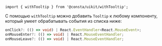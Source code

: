 ```tsx
import { withTooltip } from '@consta/uikit/withTooltip';
```

C помощью `withTooltip` можно добавить `Tooltip` к любому компоненту,
который умеет обрабатывать события из списка ниже:

```ts
onClick?: (() => void) | React.EventHandler<React.MouseEvent>;
onMouseEnter?: (() => void) | React.MouseEventHandler;
onMouseLeave?: (() => void) | React.MouseEventHandler;
```
